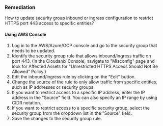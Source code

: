 ### Remediation

How to update security group inbound or ingress configuration to restrict HTTPS port 443 access to specific entities?

#### Using AWS Console

1. Log in to the AWS/Azure/GCP console and go to the security group that needs to be updated.
2. Identify the security group rule that allows inbound/ingress traffic on port 443.
    (In the Cloudanix Console, navigate to "Misconfig" page and look for Affected Assets for "Unrestricted HTTPS Access Should Not Be Allowed" Policy.)
3. Edit the inbound/ingress rule by clicking on the "Edit" button.
4. Change the source of the rule to only allow traffic from specific entities, such as IP addresses or security groups.
5. If you want to restrict access to a specific IP address, enter the IP address in the "Source" field. You can also specify an IP range by using CIDR notation.
6. If you want to restrict access to a specific security group, select the security group from the dropdown list in the "Source" field.
7. Save the changes to the security group rule.

